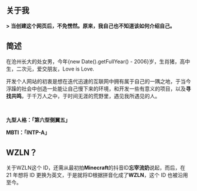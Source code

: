 ## 关于我

<p><strong>> 当创建这个网页后，不免愣然。原来，我自己也不知道该如何介绍自己。</strong></p>

<h2>简述</h2>

在沧州长大的处女男，今年{new Date().getFullYear() - 2006}岁，生肖猪，高中生，二次元，爱交朋友，Love is Love.

开发个人网站的初衷是想在迭代迅速的互联网中拥有属于自己的一隅之地，于当今浮躁的社会中创造一处能让自己慢下来的环境，和开发一些有意义的项目，以及<strong>寻找共鸣</strong>，于千万人之中，于时间无涯的荒野里，遇见我所遇见的人。

 

<strong>九型人格：「第六型侧翼五」</strong>




                  
<strong>MBTI：「INTP-A」</strong>
 










                  
<h2>WZLN？</h2>

关于WZLN这个 ID，还需从最初拍<strong>Minecraft</strong>的抖音ID<strong>忘宰流奶</strong>说起，而后，在 21 年想将 ID 更换为英文，于是就将ID根据拼音化成了<strong>WZLN</strong>，这个 ID 也被沿用至今。

